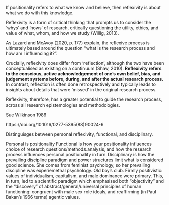 



If positionality refers to what we know and believe, then reflexivity is about what we do with this knowledge. 

Reflexivity is a form of critical thinking that prompts us to consider the ‘whys’ and ‘hows’ of research, critically questioning the utility, ethics, and value of what, whom, and how we study (Willig, 2013). 

As Lazard and McAvoy (2020, p. 177) explain, the reflexive process is ultimately based around the question “what is the research process and how am I influencing it?”. 

Crucially, reflexivity does differ from ‘reflection’, although the two have been conceptualised as existing on a continuum (Shaw, 2010). **Reflexivity refers to the conscious, active acknowledgement of one's own belief, bias, and judgement systems before, during, and after the actual research process.** In contrast, reflection is often done retrospectively and typically leads to insights about details that were ‘missed’ in the original research process. 

Reflexivity, therefore, has a greater potential to guide the research process, across all research epistemologies and methodologies.

Sue Wilkinson 1986

https://doi.org/10.1016/0277-5395(88)90024-6

Distinguisges between personal reflexivity, functional, and disciplinary. 

Personal is positionality
Functional is how your positionality influences choice of research questions/methods.analysis, and how the research process influences personal positionality in turn. 
Disciplinary is how the prevailing discipline paradigm and power structures limit what is considered good science. She comes from feminist psychology, so her prevailing discipline was experiemetnal psychology. Old boy's club. Firmly positivistic: values of individualism, capitalism, and male dominance were
primary. This, in turn, led to a scientific paradigm which emphasised both “objectivity”
and the “discovery” of abstract/general/universal principles of human functioning: congruent with male sex role ideals, and reaffirming (in Paul Bakan’s 1966 terms) agentic
values.  